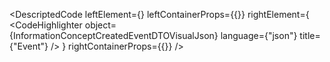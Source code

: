 
<DescriptedCode
  leftElement={<InformationConceptCreatedEventDTODesc />}
  leftContainerProps={{}}
  rightElement={
    <CodeHighlighter
      object={InformationConceptCreatedEventDTOVisualJson}
      language={"json"}
      title={"Event"}
    />
  }
  rightContainerProps={{}}
/>
